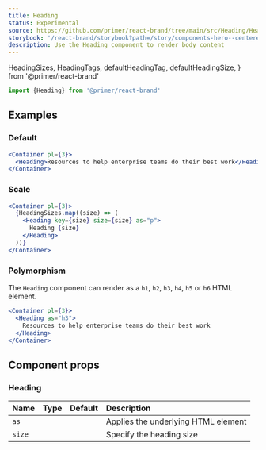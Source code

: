 ```yaml
---
title: Heading
status: Experimental
source: https://github.com/primer/react-brand/tree/main/src/Heading/Heading.tsx
storybook: '/react-brand/storybook?path=/story/components-hero--centered'
description: Use the Heading component to render body content
---
```


  HeadingSizes,
  HeadingTags,
  defaultHeadingTag,
  defaultHeadingSize,
} from '@primer/react-brand'

```js
import {Heading} from '@primer/react-brand'
```

## Examples

### Default

```jsx live
<Container pl={3}>
  <Heading>Resources to help enterprise teams do their best work</Heading>
</Container>
```

### Scale

```jsx live
<Container pl={3}>
  {HeadingSizes.map((size) => (
    <Heading key={size} size={size} as="p">
      Heading {size}
    </Heading>
  ))}
</Container>
```

### Polymorphism

The `Heading` component can render as a `h1`, `h2`, `h3`, `h4`, `h5` or `h6` HTML element.

```jsx live
<Container pl={3}>
  <Heading as="h3">
    Resources to help enterprise teams do their best work
  </Heading>
</Container>
```

## Component props

### Heading

| Name   | Type                                                    |                      Default                      | Description                         |
| :----- | :------------------------------------------------------ | :-----------------------------------------------: | :---------------------------------- |
| `as`   | <PropTableValues values={HeadingTags} addLineBreaks />  | <PropTableValues values={[defaultHeadingTag]} />  | Applies the underlying HTML element |
| `size` | <PropTableValues values={HeadingSizes} addLineBreaks /> | <PropTableValues values={[defaultHeadingSize]} /> | Specify the heading size            |
